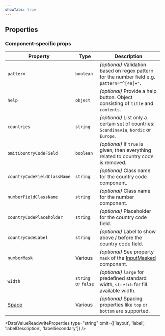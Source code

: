 ```yaml
---
showTabs: true
---
```



## Properties

### Component-specific props

| Property                                | Type                | Description                                                                                                 |
| --------------------------------------- | ------------------- | ----------------------------------------------------------------------------------------------------------- |
| `pattern`                               | `boolean`           | _(optional)_ Validation based on regex pattern for the number field e.g. `pattern="^[49]+"`.                |
| `help`                                  | `object`            | _(optional)_ Provide a help button. Object consisting of `title` and `contents`.                            |
| `countries`                             | `string`            | _(optional)_ List only a certain set of countries: `Scandinavia`, `Nordic` or `Europe`.                     |
| `omitCountryCodeField`                  | `boolean`           | _(optional)_ If `true` is given, then everything related to country code is removed.                        |
| `countryCodeFieldClassName`             | `string`            | _(optional)_ Class name for the country code component.                                                     |
| `numberFieldClassName`                  | `string`            | _(optional)_ Class name for the number component.                                                           |
| `countryCodePlaceholder`                | `string`            | _(optional)_ Placeholder for the country code field.                                                        |
| `countryCodeLabel`                      | `string`            | _(optional)_ Label to show above / before the country code field.                                           |
| `numberMask`                            | Various             | _(optional)_ See property `mask` of the [InputMasked](/uilib/components/input-masked/properties) component. |
| `width`                                 | `string` or `false` | _(optional)_ `large` for predefined standard width, `stretch` for fill available width.                     |
| [Space](/uilib/layout/space/properties) | Various             | _(optional)_ Spacing properties like `top` or `bottom` are supported.                                       |

<DataValueReadwriteProperties
  type="string"
  omit={['layout', 'label', 'labelDescription', 'labelSecondary']}
/>
